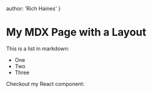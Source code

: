 
author: 'Rich Haines'
}

# My MDX Page with a Layout

This is a list in markdown:

- One
- Two
- Three

Checkout my React component:

<MyComponent/>
